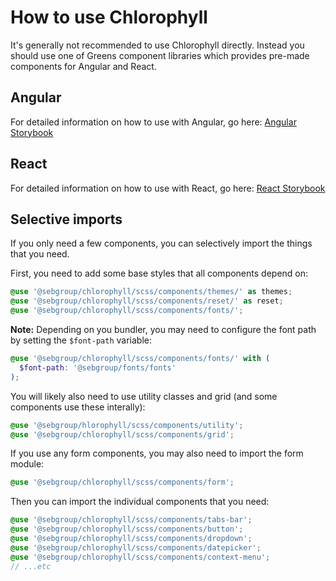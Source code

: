 
<Meta title="How to use Cholorophyll" />

# How to use Chlorophyll

It's generally not recommended to use Chlorophyll directly. Instead you should use one of Greens component libraries which provides pre-made components for Angular and React.

## Angular

For detailed information on how to use with Angular, go here: [Angular Storybook](https://storybook.seb.io/latest/angular/)

## React

For detailed information on how to use with React, go here: [React Storybook](https://storybook.seb.io/latest/react/)

## Selective imports

If you only need a few components, you can selectively import the things that you need.

First, you need to add some base styles that all components depend on:

```scss
@use '@sebgroup/chlorophyll/scss/components/themes/' as themes;
@use '@sebgroup/chlorophyll/scss/components/reset/' as reset;
@use '@sebgroup/chlorophyll/scss/components/fonts/';
```

**Note:** Depending on you bundler, you may need to configure the font path by setting the `$font-path` variable:

```scss
@use '@sebgroup/chlorophyll/scss/components/fonts/' with (
  $font-path: '@sebgroup/fonts/fonts'
);
```

You will likely also need to use utility classes and grid (and some components use these interally):

```scss
@use '@sebgroup/hlorophyll/scss/components/utility';
@use '@sebgroup/chlorophyll/scss/components/grid';
```

If you use any form components, you may also need to import the form module:

```scss
@use '@sebgroup/chlorophyll/scss/components/form';
```

Then you can import the individual components that you need:

```scss
@use '@sebgroup/chlorophyll/scss/components/tabs-bar';
@use '@sebgroup/chlorophyll/scss/components/button';
@use '@sebgroup/chlorophyll/scss/components/dropdown';
@use '@sebgroup/chlorophyll/scss/components/datepicker';
@use '@sebgroup/chlorophyll/scss/components/context-menu';
// ...etc
```
